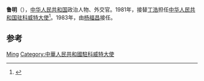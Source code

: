 {{Otheruses|鲁明}}

'''鲁明'''（{{bd|？||？|}}），[[中华人民共和国|中华人民共和国]]政治人物、外交官。1981年，接替[[丁浩_(外交官)|丁浩]]担任[[中国驻科威特大使列表|中华人民共和国驻科威特大使]]<ref>{{cite web|author=中华人民共和国外交部|title=中国驻科威特历任大使|url=http://www.mfa.gov.cn/chn/pds/ziliao/wjrw/2167/2171/t9228.htm|publisher=中华人民共和国外交部|accessdate=2012-03-03}}</ref>。1983年，由[[杨福昌|杨福昌]]接任。

== 参考 ==
{{reflist}}

{{start box}}
{{s-dip}}
{{succession box|[[丁浩_(外交官)|丁浩]]|[[杨福昌|杨福昌]]|[[中国驻科威特大使列表|中华人民共和国驻科威特大使]]|1981年4月-1983年7月}}
{{end box}}

{{中国政治人物小作品}}

{{Authority control}}
{{DEFAULTSORT:Lu鲁}}
[[Category:鲁姓|Ming]]
[[Category:中華人民共和國駐科威特大使|Category:中華人民共和國駐科威特大使]]
